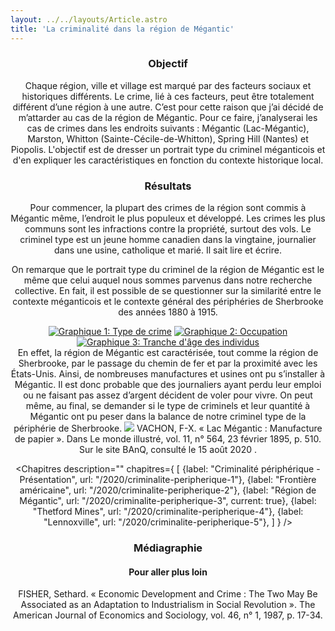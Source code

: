 ```yaml
---
layout: ../../layouts/Article.astro
title: 'La criminalité dans la région de Mégantic'
---
```


<Header titre="La criminalité dans la région de Mégantic" image="/assets/img/06M_P186S9P033a.jpg"/>

<Text>
 <h3>Objectif</h3>
 Chaque région, ville et village est marqué par des facteurs sociaux et historiques différents. Le crime, lié à ces facteurs, peut être totalement différent d’une région à une autre. C’est pour cette raison que j’ai décidé de m’attarder au cas de la région de Mégantic. Pour ce faire, j’analyserai les cas de crimes dans les endroits suivants : Mégantic (Lac-Mégantic), Marston, Whitton (Sainte-Cécile-de-Whitton), Spring Hill (Nantes) et Piopolis. L'objectif est de dresser un portrait type du criminel méganticois et d'en expliquer les caractéristiques en fonction du contexte historique local.
</Text>
<Text>
 <h3>Résultats</h3>
Pour commencer, la plupart des crimes de la région sont commis à Mégantic même, l’endroit le plus populeux et développé. Les crimes les plus communs sont les infractions contre la propriété, surtout des vols. Le criminel type est un jeune homme canadien dans la vingtaine, journalier dans une usine, catholique et marié. Il sait lire et écrire.

On remarque que le portrait type du criminel de la région de Mégantic est le même que celui auquel nous sommes parvenus dans notre recherche collective. En fait, il est possible de se questionner sur la similarité entre le contexte méganticois et le contexte général des périphéries de Sherbrooke des années 1880 à 1915.
</Text>
<div class="grid grid-cols-3 gap-20 items-center">
  <a href="/assets/img/Graphique-1-_-Type-de-crime.png" target="_blank"><img src="/assets/img/Graphique-1-_-Type-de-crime.png" alt="Graphique 1: Type de crime" title="Graphique 1: Type de crime" class="w-96"/></a>
  <a href="/assets/img/Graphique-2-_-Occupation.png" target="_blank"><img src="/assets/img/Graphique-2-_-Occupation.png" alt="Graphique 2: Occupation" title="Graphique 2: Occupation" class="w-96"/></a>
  <a href="/assets/img/Graphique-3-_-Tranche-dâge-.png" target="_blank"><img src="/assets/img/Graphique-3-_-Tranche-dâge-.png" alt="Graphique 3: Tranche d'âge des individus" title="Graphique 3: Tranche d'âge des individus" class="w-96"/></a>
</div>
<Text>
En effet, la région de Mégantic est caractérisée, tout comme la région de Sherbrooke, par le passage du chemin de fer et par la proximité avec les États-Unis. Ainsi, de nombreuses manufactures et usines ont pu s’installer à Mégantic. Il est donc probable que des journaliers ayant perdu leur emploi ou ne faisant pas assez d’argent décident de voler pour vivre. On peut même, au final, se demander si le type de criminels et leur quantité à Mégantic ont pu peser dans la balance de notre criminel type de la périphérie de Sherbrooke.
</Text>
<a href="/assets/img/2748843.jpg"><img src="/assets/img/2748843.jpg" class="w-96 mx-auto"/></a>
<span class="text-xs px-20 pb-20 text-center block w-full">VACHON, F-X. « Lac Mégantic : Manufacture de papier ». Dans Le monde illustré, vol. 11, n° 564, 23 février 1895, p. 510. Sur le site BAnQ, consulté le 15 août 2020 .</span>

<Chapitres 
  description=""
  chapitres={
    [
      {label: "Criminalité périphérique - Présentation", url: "/2020/criminalite-peripherique-1"},
      {label: "Frontière américaine", url: "/2020/criminalite-peripherique-2"},
      {label: "Région de Mégantic", url: "/2020/criminalite-peripherique-3", current: true},
      {label: "Thetford Mines", url: "/2020/criminalite-peripherique-4"},
      {label: "Lennoxville", url: "/2020/criminalite-peripherique-5"},
    ]
  }
/>

<div class="p-10 lg:p-24 py-5 lg:py-12 text-sm bg-gray-400">
  <h3>Médiagraphie</h3>
<h4>Pour aller plus loin</h4>
FISHER, Sethard. « Economic Development and Crime : The Two May Be Associated as an Adaptation to Industrialism in Social Revolution ». The American Journal of Economics and Sociology, vol. 46, n° 1, 1987, p. 17-34.
</div>